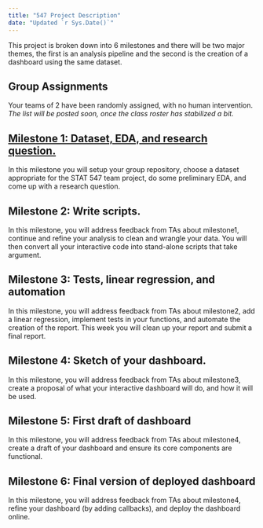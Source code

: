 ```yaml
---
title: "547 Project Description"
date: "Updated `r Sys.Date()`"
---
```


This project is broken down into 6 milestones and there will be two major themes, the first is an analysis pipeline and the second is the creation of a dashboard using the same dataset.

## Group Assignments

Your teams of 2 have been randomly assigned, with no human intervention.
*The list will be posted soon, once the class roster has stabilized a bit.*

## [Milestone 1: Dataset, EDA, and research question.](https://stat545.stat.ubc.ca/evaluation/milestone_01/milestone_01/)

In this milestone you will setup your group repository, choose a dataset appropriate for the STAT 547 team project, do some preliminary EDA, and come up with a research question.

## Milestone 2: Write scripts.

In this milestone, you will address feedback from TAs about milestone1, continue and refine your analysis to clean and wrangle your data.
You will then convert all your interactive code into stand-alone scripts that take argument.

## Milestone 3: Tests, linear regression, and automation

In this milestone, you will address feedback from TAs about milestone2, add a linear regression, implement tests in your functions, and automate the creation of the report.
This week you will clean up your report and submit a final report.

## Milestone 4: Sketch of your dashboard.

In this milestone, you will address feedback from TAs about milestone3, create a proposal of what your interactive dashboard will do, and how it will be used.

## Milestone 5: First draft of dashboard

In this milestone, you will address feedback from TAs about milestone4, create a draft of your dashboard and ensure its core components are functional.

## Milestone 6: Final version of deployed dashboard

In this milestone, you will address feedback from TAs about milestone4, refine your dashboard (by adding callbacks), and deploy the dashboard online.